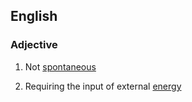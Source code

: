 ==English==

===Adjective===
{{en-adj}}

# Not [[spontaneous]]
# {{context|chemistry|of a reaction}} Requiring the input of external [[energy]]